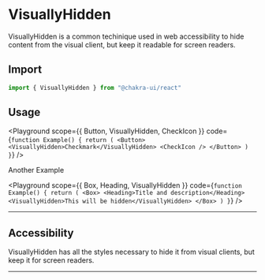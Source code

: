 

#  VisuallyHidden

VisuallyHidden is a common techinique used in web accessibility to hide content
from the visual client, but keep it readable for screen readers.





## Import

```js
import { VisuallyHidden } from "@chakra-ui/react"
```

## Usage

<Playground
scope={{ Button, VisuallyHidden, CheckIcon }}
code={`
function Example() {
  return (
    <Button>
      <VisuallyHidden>Checkmark</VisuallyHidden>
      <CheckIcon />
    </Button>
  )
}
`}
/>

Another Example

<Playground
scope={{ Box, Heading, VisuallyHidden }}
code={`
function Example() {
  return (
    <Box>
      <Heading>Title and description</Heading>
      <VisuallyHidden>This will be hidden</VisuallyHidden>
    </Box>
  )
}
`}
/>

---

## Accessibility

VisuallyHidden has all the styles necessary to hide it from visual clients, but
keep it for screen readers.

---